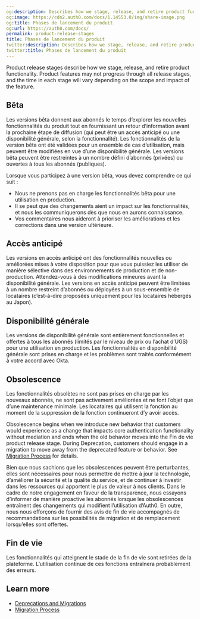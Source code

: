 ```yaml
---
og:description: Describes how we stage, release, and retire product functionality.
og:image: https://cdn2.auth0.com/docs/1.14553.0/img/share-image.png
og:title: Phases de lancement du produit
og:url: https://auth0.com/docs/
permalink: product-release-stages
title: Phases de lancement du produit
twitter:description: Describes how we stage, release, and retire product functionality.
twitter:title: Phases de lancement du produit
---
```


<Tooltip tip="Product Release Stages: Phases that describe how Auth0 stages, releases, and retires product functionality." cta="View Glossary" href="/docs/glossary?term=Product+release+stages">Product release stages</Tooltip> describe how we stage, release, and retire product functionality. Product features may not progress through all release stages, and the time in each stage will vary depending on the scope and impact of the feature.

## Bêta

Les versions bêta donnent aux abonnés le temps d’explorer les nouvelles fonctionnalités du produit tout en fournissant un retour d’information avant la prochaine étape de diffusion (qui peut être un accès anticipé ou une disponibilité générale, selon la fonctionnalité). Les fonctionnalités de la version bêta ont été validées pour un ensemble de cas d’utilisation, mais peuvent être modifiées en vue d’une disponibilité générale. Les versions bêta peuvent être restreintes à un nombre défini d’abonnés (privées) ou ouvertes à tous les abonnés (publiques).

Lorsque vous participez à une version bêta, vous devez comprendre ce qui suit :

* Nous ne prenons pas en charge les fonctionnalités bêta pour une utilisation en production.
* Il se peut que des changements aient un impact sur les fonctionnalités, et nous les communiquerons dès que nous en aurons connaissance.
* Vos commentaires nous aideront à prioriser les améliorations et les corrections dans une version ultérieure.

## Accès anticipé

Les versions en accès anticipé ont des fonctionnalités nouvelles ou améliorées mises à votre disposition pour que vous puissiez les utiliser de manière sélective dans des environnements de production et de non-production. Attendez-vous à des modifications mineures avant la disponibilité générale. Les versions en accès anticipé peuvent être limitées à un nombre restreint d’abonnés ou déployées à un sous-ensemble de locataires (c’est-à-dire proposées uniquement pour les locataires hébergés au Japon).

## Disponibilité générale

Les versions de disponibilité générale sont entièrement fonctionnelles et offertes à tous les abonnés (limités par le niveau de prix ou l’achat d’UGS) pour une utilisation en production. Les fonctionnalités en disponibilité générale sont prises en charge et les problèmes sont traités conformément à votre accord avec Okta.

## Obsolescence

Les fonctionnalités obsolètes ne sont pas prises en charge par les nouveaux abonnés, ne sont pas activement améliorées et ne font l’objet que d’une maintenance minimale. Les locataires qui utilisent la fonction au moment de la suppression de la fonction continueront d’y avoir accès.

Obsolescence begins when we introduce new behavior that customers would experience as a change that impacts core authentication functionality without mediation and ends when the old behavior moves into the Fin de vie product release stage. During Deprecation, customers should engage in a migration to move away from the deprecated feature or behavior. See [Migration Process](/docs/troubleshoot/product-lifecycle/migration-process) for details.

Bien que nous sachions que les obsolescences peuvent être perturbantes, elles sont nécessaires pour nous permettre de mettre à jour la technologie, d’améliorer la sécurité et la qualité du service, et de continuer à investir dans les ressources qui apportent le plus de valeur à nos clients. Dans le cadre de notre engagement en faveur de la transparence, nous essayons d’informer de manière proactive les abonnés lorsque les obsolescences entraînent des changements qui modifient l’utilisation d’Auth0. En outre, nous nous efforçons de fournir des avis de fin de vie accompagnés de recommandations sur les possibilités de migration et de remplacement lorsqu’elles sont offertes.

## Fin de vie

Les fonctionnalités qui atteignent le stade de la fin de vie sont retirées de la plateforme. L’utilisation continue de ces fonctions entraînera probablement des erreurs.

## Learn more

* [Deprecations and Migrations](/docs/troubleshoot/product-lifecycle/deprecations-and-migrations)
* [Migration Process](/docs/troubleshoot/product-lifecycle/migration-process)